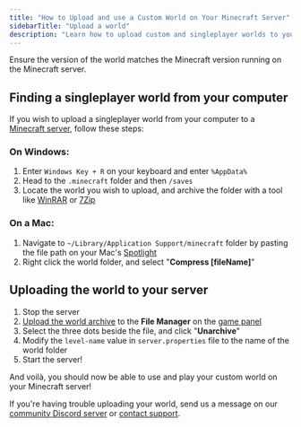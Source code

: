---
title: "How to Upload and use a Custom World on Your Minecraft Server"
sidebarTitle: "Upload a world"
description: "Learn how to upload custom and singleplayer worlds to your Minecraft server."
---

<Warning>Ensure the version of the world matches the Minecraft version running on the Minecraft server.</Warning> 

## Finding a singleplayer world from your computer

If you wish to upload a singleplayer world from your computer to a [Minecraft server](https://berrybyte.net/minecraft), follow these steps: 

### On Windows:

1. Enter `Windows Key + R` on your keyboard and enter `%AppData%`
2. Head to the `.minecraft` folder and then `/saves`
3. Locate the world you wish to upload, and archive the folder with a tool like [WinRAR](https://winrar.com) or [7Zip](https://7zip.com)

### On a Mac:

1. Navigate to `~/Library/Application Support/minecraft` folder by pasting the file path on your Mac's [Spotlight](https://support.apple.com/guide/mac-help/search-with-spotlight-mchlp1008/mac)
2. Right click the world folder, and select "**Compress [fileName]**"

## Uploading the world to your server

1. Stop the server
2. [Upload the world archive](../../importing-files) to the **File Manager** on the [game panel](https://game.berrybyte.net/)
3. Select the three dots beside the file, and click "**Unarchive**"
4. Modify the `level-name` value in `server.properties` file to the name of the world folder
5. Start the server!

And voilà, you should now be able to use and play your custom world on your Minecraft server!

If you're having trouble uploading your world, send us a message on our [community Discord server](https://berrybyte.net/discord) or [contact support](https://berrybyte.net/tickets).
